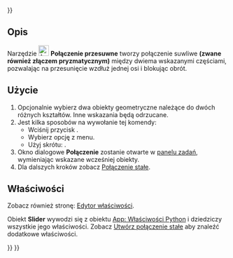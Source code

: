 <languages/>
{{UnfinishedDocu{{#translation:}}}}

{{Docnav/pl
|[[Assembly_CreateJointCylindrical/pl|Utwórz połączenie cylindryczne]]
|[[Assembly_CreateJointBall/pl|Utwórz przegub kulowy]]
|[[Assembly_Workbench/pl|środowisko pracy Złożenie]]
|IconL=Assembly_CreateJointCylindrical.svg
|IconR=Assembly_CreateJointBall.svg
|IconC=Workbench_Assembly.svg
}}

{{GuiCommand/pl
|Name=Assembly CreateJointSlider
|Name/pl=Złożenie: Połączenie przesuwne
|MenuLocation=Złożenie → Połączenie przesuwne
|Workbenches=[[Assembly_Workbench/pl|Złożenie]]
|Shortcut={{KEY|S}}
|Version=1.0
|SeeAlso=
}}

<span id="Description"></span>
==Opis==

Narzędzie [[Image:Assembly_CreateJointSlider.svg|24px]] '''Połączenie przesuwne''' tworzy połączenie suwliwe '''(zwane również złączem pryzmatycznym)''' między dwiema wskazanymi częściami, pozwalając na przesunięcie wzdłuż jednej osi i blokując obrót.

<span id="Usage"></span>
==Użycie==

# Opcjonalnie wybierz dwa obiekty geometryczne należące do dwóch różnych kształtów. Inne wskazania będą odrzucane.
# Jest kilka sposobów na wywołanie tej komendy:
#* Wciśnij przycisk {{Button|[[Image:Assembly_CreateJointSlider.svg|16px]] [[Assembly_CreateJointSlider/pl|Połączenie przesuwne]]}}.
#* Wybierz opcję {{MenuCommand|Złożenie → [[Image:Assembly_CreateJointSlider.svg|16px]] Połączenie przesuwne}} z menu.
#* Użyj skrótu: {{KEY|S}}.
# Okno dialogowe '''Połączenie''' zostanie otwarte w [[Task_panel/pl|panelu zadań]], wymieniając wskazane wcześniej obiekty.
# Dla dalszych kroków zobacz [[Assembly_CreateJointFixed/pl#Użycie|Połączenie stałe]].

<span id="Properties"></span>
==Właściwości==

Zobacz również stronę: [[Property_editor/pl|Edytor właściwości]].

Obiekt '''Slider''' wywodzi się z obiektu [[App_FeaturePython/pl|App: Właściwości Python]] i dziedziczy wszystkie jego właściwości. Zobacz [[Assembly_CreateJointFixed/pl#Właściwości|Utwórz połączenie stałe]] aby znaleźć dodatkowe właściwości.


{{Docnav/pl
|[[Assembly_CreateJointCylindrical/pl|Utwórz połączenie cylindryczne]]
|[[Assembly_CreateJointBall/pl|Utwórz przegub kulowy]]
|[[Assembly_Workbench/pl|środowisko pracy Złożenie]]
|IconL=Assembly_CreateJointCylindrical.svg
|IconR=Assembly_CreateJointBall.svg
|IconC=Workbench_Assembly.svg
}}

{{Assembly_Tools_navi{{#translation:}}}}
{{Userdocnavi{{#translation:}}}}